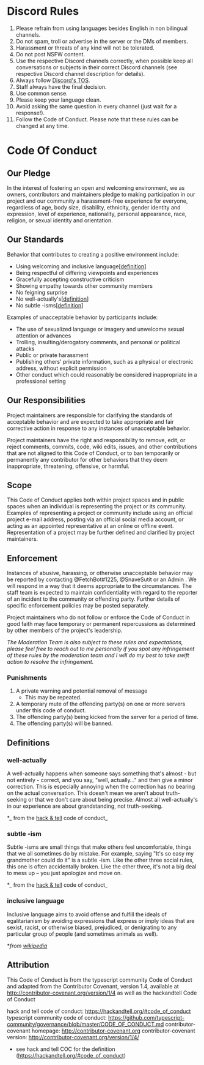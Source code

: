 # Discord Rules

1. Please refrain from using languages besides English in non bilingual channels.
2. Do not spam, troll or advertise in the server or the DMs of members.
3. Harassment or threats of any kind will not be tolerated.
4. Do not post NSFW content.
5. Use the respective Discord channels correctly, when possible keep all conversations or subjects in their correct Discord channels (see respective Discord channel description for details).
6. Always follow [Discord's TOS](https://discord.com/terms).
7. Staff always have the final decision.
8. Use common sense.
9. Please keep your language clean.
10. Avoid asking the same question in every channel (just wait for a response!).
11. Follow the Code of Conduct.
    Please note that these rules can be changed at any time.

# Code Of Conduct

## Our Pledge

In the interest of fostering an open and welcoming environment, we as owners, contributors and maintainers pledge to making participation in our project and our community a harassment-free experience for everyone, regardless of age, body size, disability, ethnicity, gender identity and expression, level of experience, nationality, personal appearance, race, religion, or sexual identity and orientation.

## Our Standards

Behavior that contributes to creating a positive environment include:

- Using welcoming and inclusive language[[definition](#inclusive-language)]
- Being respectful of differing viewpoints and experiences
- Gracefully accepting constructive criticism
- Showing empathy towards other community members
- No feigning surprise
- No well-actually's[[definition](#subtle--isms)]
- No subtle -isms[[definition](#subtle--isms)]

Examples of unacceptable behavior by participants include:

- The use of sexualized language or imagery and unwelcome sexual attention or advances
- Trolling, insulting/derogatory comments, and personal or political attacks
- Public or private harassment
- Publishing others' private information, such as a physical or electronic address, without explicit permission
- Other conduct which could reasonably be considered inappropriate in a professional setting

## Our Responsibilities

Project maintainers are responsible for clarifying the standards of acceptable behavior and are expected to take appropriate and fair corrective action in response to any instances of unacceptable behavior.

Project maintainers have the right and responsibility to remove, edit, or reject comments, commits, code, wiki edits, issues, and other contributions that are not aligned to this Code of Conduct, or to ban temporarily or permanently any contributor for other behaviors that they deem inappropriate, threatening, offensive, or harmful.

## Scope

This Code of Conduct applies both within project spaces and in public spaces when an individual is representing the project or its community. Examples of representing a project or community include using an official project e-mail address, posting via an official social media account, or acting as an appointed representative at an online or offline event. Representation of a project may be further defined and clarified by project maintainers.

## Enforcement

Instances of abusive, harassing, or otherwise unacceptable behavior may be reported by contacting @FetchBot#1225, @SnaveSutit or an Admin . We will respond in a way that it deems appropriate to the circumstances. The staff team is expected to maintain confidentiality with regard to the reporter of an incident to the community or offending party. Further details of specific enforcement policies may be posted separately.

Project maintainers who do not follow or enforce the Code of Conduct in good faith may face temporary or permanent repercussions as determined by other members of the project's leadership.

_The Moderation Team is also subject to these rules and expectations, please feel free to reach out to me personally if you spot any infringement of these rules by the moderation team and I will do my best to take swift action to resolve the infringement._

### Punishments

1. A private warning and potential removal of message
   - This may be repeated.
2. A temporary mute of the offending party(s) on one or more servers under this code of conduct.
3. The offending party(s) being kicked from the server for a period of time.
4. The offending party(s) will be banned.

## Definitions

### well-actually

A well-actually happens when someone says something that's almost - but not entirely - correct, and you say, "well, actually…" and then give a minor correction. This is especially annoying when the correction has no bearing on the actual conversation. This doesn't mean we aren't about truth-seeking or that we don't care about being precise. Almost all well-actually's in our experience are about grandstanding, not truth-seeking.

\*_ from the [hack & tell](https://hackandtell.org/#code_of_conduct) code of conduct_

### subtle -ism

Subtle -isms are small things that make others feel uncomfortable, things that we all sometimes do by mistake. For example, saying "It's so easy my grandmother could do it" is a subtle -ism. Like the other three social rules, this one is often accidentally broken. Like the other three, it's not a big deal to mess up – you just apologize and move on.

\*_ from the [hack & tell](https://hackandtell.org/#code_of_conduct) code of conduct_

### inclusive language

Inclusive language aims to avoid offense and fulfill the ideals of egalitarianism by avoiding expressions that express or imply ideas that are sexist, racist, or otherwise biased, prejudiced, or denigrating to any particular group of people (and sometimes animals as well).

\*_from [wikipedia](https://en.wikipedia.org/wiki/Inclusive_language)_

## Attribution

This Code of Conduct is from the typescript community Code of Conduct and adapted from the Contributor Covenant, version 1.4, available at http://contributor-covenant.org/version/1/4 as well as the hackandtell Code of Conduct

hack and tell code of conduct: https://hackandtell.org/#code_of_conduct
typescript community code of conduct: https://github.com/typescript-community/governance/blob/master/CODE_OF_CONDUCT.md
contributor-covenant homepage: http://contributor-covenant.org
contributor-covenant version: http://contributor-covenant.org/version/1/4/

- see hack and tell COC for the definition (https://hackandtell.org/#code_of_conduct)
